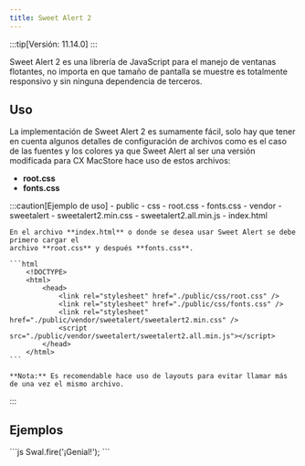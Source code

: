 ```yaml
---
title: Sweet Alert 2
---
```



:::tip[Versión: 11.14.0]
:::

Sweet Alert 2 es una librería de JavaScript para el manejo de ventanas flotantes, no importa en que tamaño
de pantalla se muestre es totalmente responsivo y sin ninguna dependencia de terceros.

## Uso

La implementación de Sweet Alert 2 es sumamente fácil, solo hay que tener en cuenta
algunos detalles de configuración de archivos como es el caso de las fuentes y los colores ya
que Sweet Alert al ser una versión modificada para CX MacStore hace uso de estos archivos:
- **root.css**
- **fonts.css**

:::caution[Ejemplo de uso]
    <FileTree>
        - public
            - css
                - root.css
                - fonts.css
            - vendor
                - sweetalert
                    - sweetalert2.min.css
                    - sweetalert2.all.min.js
        - index.html
    </FileTree>

    En el archivo **index.html** o donde se desea usar Sweet Alert se debe primero cargar el
    archivo **root.css** y después **fonts.css**.

    ```html
        <!DOCTYPE>
        <html>
            <head>
                <link rel="stylesheet" href="./public/css/root.css" />
                <link rel="stylesheet" href="./public/css/fonts.css" />
                <link rel="stylesheet" href="./public/vendor/sweetalert/sweetalert2.min.css" />
                <script src="./public/vendor/sweetalert/sweetalert2.all.min.js"></script>
            </head>
        </html>
    ```

    **Nota:** Es recomendable hace uso de layouts para evitar llamar más de una vez el mismo archivo.
:::

## Ejemplos

<Card title="Solo mensaje">
    <SwalBasic />
    ```js
    Swal.fire('¡Genial!');
    ```
</Card>

<SweetAlert />
